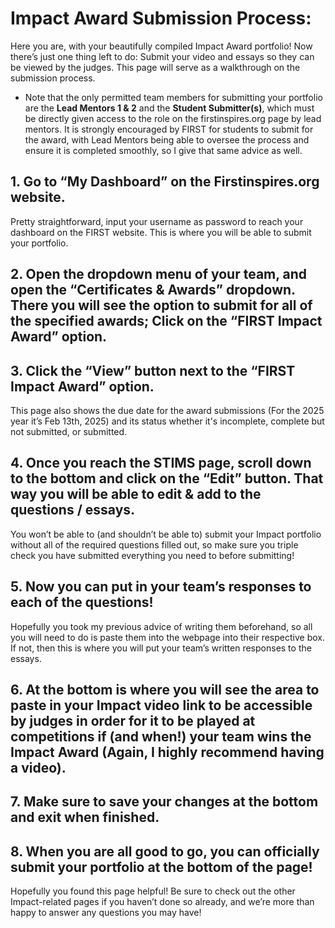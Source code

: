 # Impact Award Submission Process:
Here you are, with your beautifully compiled Impact Award portfolio! Now there’s just one thing left to do: Submit your video and essays so they can be viewed by the judges. This page will serve as a walkthrough on the submission process.

- Note that the only permitted team members for submitting your portfolio are the **Lead Mentors 1 & 2** and the **Student Submitter(s)**, which must be directly given access to the role on the firstinspires.org page by lead mentors. It is strongly encouraged by FIRST for students to submit for the award, with Lead Mentors being able to oversee the process and ensure it is completed smoothly, so I give that same advice as well.

## 1. Go to “My Dashboard” on the Firstinspires.org website.
Pretty straightforward, input your username as password to reach your dashboard on the FIRST website. This is where you will be able to submit your portfolio.

## 2. Open the dropdown menu of your team, and open the “Certificates & Awards” dropdown. There you will see the option to submit for all of the specified awards; Click on the “FIRST Impact Award” option.

## 3. Click the “View” button next to the “FIRST Impact Award” option.
This page also shows the due date for the award submissions (For the 2025 year it’s Feb 13th, 2025) and its status whether it's incomplete, complete but not submitted, or submitted.

## 4. Once you reach the STIMS page, scroll down to the bottom and click on the “Edit” button. That way you will be able to edit & add to the questions / essays.
You won’t be able to (and shouldn’t be able to) submit your Impact portfolio without all of the required questions filled out, so make sure you triple check you have submitted everything you need to before submitting!

## 5. Now you can put in your team’s responses to each of the questions! 
Hopefully you took my previous advice of writing them beforehand, so all you will need to do is paste them into the webpage into their respective box. If not, then this is where you will put your team’s written responses to the essays.

## 6. At the bottom is where you will see the area to paste in your Impact video link to be accessible by judges in order for it to be played at competitions if (and when!) your team wins the Impact Award (Again, I highly recommend having a video).

## 7. Make sure to save your changes at the bottom and exit when finished.

## 8. When you are all good to go, you can officially submit your portfolio at the bottom of the page!

Hopefully you found this page helpful! Be sure to check out the other Impact-related pages if you haven’t done so already, and we’re more than happy to answer any questions you may have!
